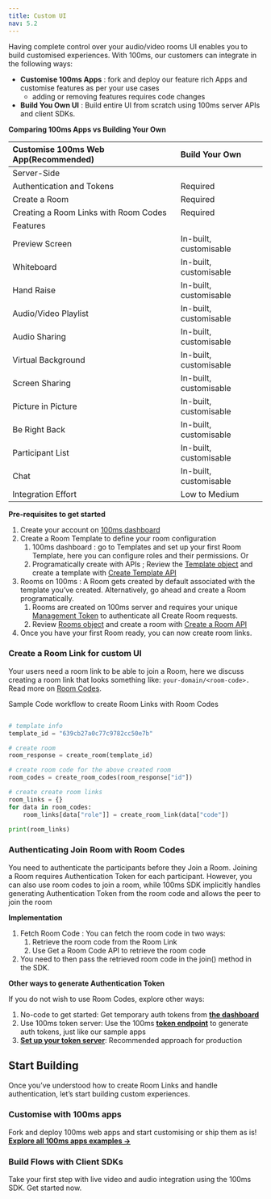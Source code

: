 ```yaml
---
title: Custom UI
nav: 5.2
---
```



Having complete control over your audio/video rooms UI enables you to build customised experiences. With 100ms, our customers can integrate in the following ways: 

- **Customise 100ms Apps** : fork and deploy our feature rich Apps and customise features as per your use cases
    - adding or removing features requires code changes
- **Build You Own UI** : Build entire UI from scratch using 100ms server APIs and client SDKs.

**Comparing 100ms Apps vs Building Your Own**


Customise 100ms Web App(Recommended)| Build Your Own|
| :--- |  :--- |
| Server-Side |  |  |
| Authentication and Tokens | Required | Required |
| Create a Room | Required | Required |
| Creating a Room Links with Room Codes | Required | Required |
| Features |  |  |
| Preview Screen | In-built, customisable | Build from scratch |
| Whiteboard | In-built, customisable | Build from scratch |
| Hand Raise | In-built, customisable | Build from scratch |
| Audio/Video Playlist | In-built, customisable | Build from scratch |
| Audio Sharing | In-built, customisable | Build from scratch |
| Virtual Background | In-built, customisable | Build from scratch |
| Screen Sharing | In-built, customisable | Build from scratch |
| Picture in Picture | In-built, customisable | Build from scratch |
| Be Right Back | In-built, customisable | Build from scratch |
| Participant List | In-built, customisable | Build from scratch |
| Chat | In-built, customisable | Build from scratch |
| Integration Effort | Low to Medium | Medium to High |

**Pre-requisites to get started**

1. Create your account on [100ms dashboard](https://dashboard.100ms.live/login)
2. Create a Room Template to define your room configuration
    1. 100ms dashboard : go to Templates and set up your first Room Template, here you can configure roles and their permissions. 
    Or
    2. Programatically create with APIs ; Review the [Template object](https://www.100ms.live/docs/server-side/v2/api-reference/policy/template-object) and create a template with [Create Template API](https://www.100ms.live/docs/server-side/v2/api-reference/policy/create-template-via-api) 
3. Rooms on 100ms : A Room gets created by default associated with the template you’ve created. Alternatively, go ahead and create a Room programatically.
    1. Rooms are created on 100ms server and requires your unique [Management Token](https://www.100ms.live/docs/concepts/v2/concepts/security-and-tokens#management-token-for-rest-api) to authenticate all Create Room requests.
    2. Review [Rooms object](https://www.100ms.live/docs/server-side/v2/api-reference/Rooms/object) and create a room with [Create a Room API](https://www.100ms.live/docs/server-side/v2/api-reference/Rooms/create-via-api)
4. Once you have your first Room ready, you can now create room links.

### Create a Room Link for custom UI

Your users need a room link to be able to join a Room, here we discuss creating a room link that looks something like: `your-domain/<room-code>.`  Read more on [Room Codes](/server-side/v2/api-reference/room-codes/room-code-overview).



Sample Code workflow to create Room Links with Room Codes

```python

# template info
template_id = "639cb27a0c77c9782cc50e7b"

# create room 
room_response = create_room(template_id)

# create room code for the above created room
room_codes = create_room_codes(room_response["id"])

# create create room links
room_links = {}
for data in room_codes:
	room_links[data["role"]] = create_room_link(data["code"])

print(room_links)
```

### Authenticating Join Room with Room Codes

You need to authenticate the participants before they Join a Room. Joining a Room requires Authentication Token for each participant. However, you can also use room codes to join a room, while 100ms SDK implicitly handles generating Authentication Token from the room code and allows the peer to join the room

**Implementation**

1. Fetch Room Code : You can fetch the room code in two ways:
    1. Retrieve the room code from the Room Link
    2. Use Get a Room Code API to retrieve the room code
2. You need to then pass the retrieved room code in the join() method in the SDK.

**Other ways to generate Authentication Token**

If you do not wish to use Room Codes, explore other ways:

1. No-code to get started: Get temporary auth tokens from **[the dashboard](https://www.100ms.live/docs/javascript/v2/guides/token#get-a-temporary-token-from-100ms-dashboard)**
2. Use 100ms token server: Use the 100ms **[token endpoint](https://www.100ms.live/docs/javascript/v2/guides/token-endpoint#get-a-token-using-100ms-token-endpoint)** to generate auth tokens, just like our sample apps
3. **[Set up your token server](https://www.100ms.live/docs/concepts/v2/concepts/security-and-tokens#set-up-token-server)**: Recommended approach for production

## Start Building

Once you’ve understood how to create Room Links and handle authentication, let’s start building custom experiences.

### Customise with 100ms apps

Fork and deploy 100ms web apps and start customising or ship them as is!
**[Explore all 100ms apps examples →](https://www.100ms.live/docs/examples)**



### Build Flows with Client SDKs

Take your first step with live video and audio integration using the 100ms SDK. Get started now.




